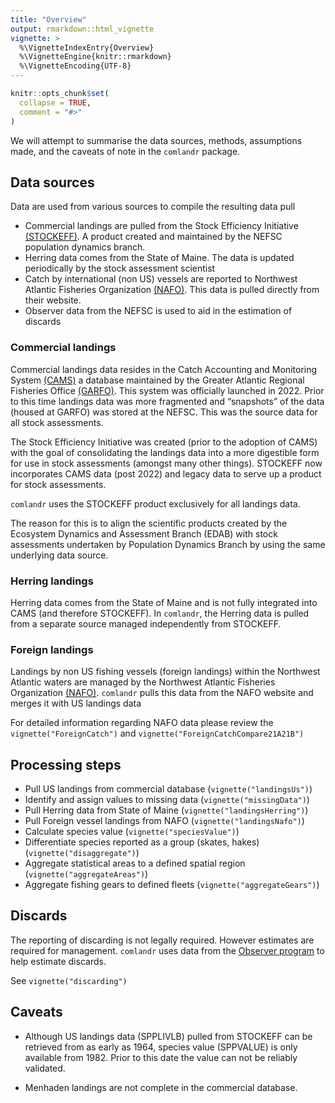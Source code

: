 ```yaml
---
title: "Overview"
output: rmarkdown::html_vignette
vignette: >
  %\VignetteIndexEntry{Overview}
  %\VignetteEngine{knitr::rmarkdown}
  %\VignetteEncoding{UTF-8}
---
```


```r
knitr::opts_chunk$set(
  collapse = TRUE,
  comment = "#>"
)
```


We will attempt to summarise the data sources, methods, assumptions made, and the caveats of note in the `comlandr` package.

## Data sources

Data are used from various sources to compile the resulting data pull

* Commercial landings are pulled from the Stock Efficiency Initiative [(STOCKEFF)](https://apps-st.fisheries.noaa.gov/confluence/spaces/STOCKEFFDOC/pages/246776079/StockEff+for+NEFSC+Users). A product created and maintained by the NEFSC population dynamics branch.
* Herring data comes from the State of Maine. The data is updated periodically by the stock assessment scientist
* Catch by international (non US) vessels are reported to Northwest Atlantic Fisheries Organization [(NAFO)](https://www.nafo.int/). This data is pulled directly from their website.
* Observer data from the NEFSC is used to aid in the estimation of discards

### Commercial landings 

Commercial landings data resides in the Catch Accounting and Monitoring System [(CAMS)](https://www.greateratlantic.fisheries.noaa.gov/ro/fso/reports/cams/cams_documentation/) a database maintained by the Greater Atlantic Regional Fisheries Office [(GARFO)](https://www.fisheries.noaa.gov/about/greater-atlantic-regional-fisheries-office). This system was officially launched in 2022. Prior to this time landings data was more fragmented and "snapshots" of the data (housed at GARFO) was stored at the NEFSC. This was the source data for all stock assessments.

The Stock Efficiency Initiative was created (prior to the adoption of CAMS) with the goal of consolidating the landings data into a more digestible form for use in stock assessments (amongst many other things). STOCKEFF now incorporates CAMS data (post 2022) and legacy data to serve up a product for stock assessments.

`comlandr` uses the STOCKEFF product exclusively for all landings data.

The reason for this is to align the scientific products created by the Ecosystem Dynamics and Assessment Branch (EDAB) with stock assessments undertaken by Population Dynamics Branch by using the same underlying data source.

### Herring landings

Herring data comes from the State of Maine and is not fully integrated into CAMS (and therefore STOCKEFF). In `comlandr`, the Herring data is pulled from a separate source managed independently from STOCKEFF.

### Foreign landings

Landings by non US fishing vessels (foreign landings) within the Northwest Atlantic waters are managed by the Northwest Atlantic Fisheries Organization [(NAFO)](https://www.nafo.int/). `comlandr` pulls this data from the NAFO website and merges it with US landings data

For detailed information regarding NAFO data please review the `vignette("ForeignCatch")` and `vignette("ForeignCatchCompare21A21B")`

## Processing steps

* Pull US landings from commercial database (`vignette("landingsUs")`)
* Identify and assign values to missing data (`vignette("missingData")`)
* Pull Herring data from State of Maine (`vignette("landingsHerring")`)
* Pull Foreign vessel landings from NAFO (`vignette("landingsNafo")`)
* Calculate species value (`vignette("speciesValue")`)
* Differentiate species reported as a group (skates, hakes) (`vignette("disaggregate")`)
* Aggregate statistical areas to a defined spatial region (`vignette("aggregateAreas")`)
* Aggregate fishing gears to defined fleets (`vignette("aggregateGears")`)

## Discards

The reporting of discarding is not legally required. However estimates are required for management. `comlandr` uses data from the [Observer program](https://www.fisheries.noaa.gov/new-england-mid-atlantic/fisheries-observers/northeast-fisheries-observer-program) to help estimate discards.

See `vignette("discarding")`

## Caveats

* Although US landings data (SPPLIVLB) pulled from STOCKEFF can be retrieved from as early as 1964, species value (SPPVALUE) is only available from 1982. Prior to this date the value can not be reliably validated.

* Menhaden landings are not complete in the commercial database. 
